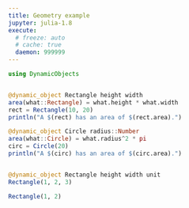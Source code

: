 ```yaml
---
title: Geometry example
jupyter: julia-1.8
execute:
  # freeze: auto
  # cache: true
  daemon: 999999
---
```


```julia
using DynamicObjects


@dynamic_object Rectangle height width  
area(what::Rectangle) = what.height * what.width
rect = Rectangle(10, 20)     
println("A $(rect) has an area of $(rect.area).")           

@dynamic_object Circle radius::Number
area(what::Circle) = what.radius^2 * pi 
circ = Circle(20)
println("A $(circ) has an area of $(circ.area).")      


@dynamic_object Rectangle height width unit
Rectangle(1, 2, 3)
```
```julia
Rectangle(1, 2)
```       